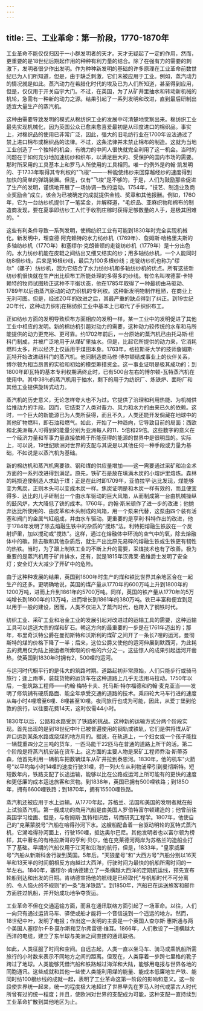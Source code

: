 ```yaml
---
---
---
```

title: 三、工业革命：第一阶段，1770-1870年
---



工业革命不能仅仅归因于一小群发明者的天才。天才无疑起了一定的作用，然而，更重要的是18世纪后期起作用的种种有利力量的结合。除了在强有力的需要的刺激下，发明者很少作出发明。作为种种新发明的基础的许多原理在工业革命前数世纪已为人们所知道，但是，由于缺乏刺激，它们未被应用于工业。例如，蒸汽动力的情况就是如此。蒸汽动力在希腊化时代的埃及已为人们所知道，甚至得到应用，但是，仅仅用于开关庙宇大门。不过，在英国，为了从矿井里抽水和转动新机械的机轮，急需有一种新的动力之源。结果引起了一系列发明和改进，直到最后研制出适宜大量生产的蒸汽机。

这种由需要导致发明的模式从棉纺织工业的发展中可清楚地觉察出来。棉纺织工业最先实现机械化，因为英国公众已愈来愈喜爱最初是从印度进口的棉织品。事实上，对棉织品的使用已非常广泛，因此，强大的旧毛纺行业在1700年设法通过了禁上进口棉布或棉织品的法律。不过，这条法律并未禁止棉布的制造。这就为当地工业创造了一个独特的机会，有魄力的中间人很快就完全利用了这一机会。当时的问题在于如何充分地加速纺纱和织布，以满足巨大的、受保护的国内市场的需要。那时所采用的工具基本上和罗马人所使用的工具相同。唯一的例外是约翰·凯发明的、于1733年取得其专利权的"飞梭"——一种能使纬纱来回穿越经纱的速度得到加快的简单的弹跳装置。但是，仅有"飞梭"是不够的，于是，人们为鼓励那些促进了生产的发明，谨慎地开展了一场协调一致的运动。1754年，"技艺、制造业及商业奖励会"成立，该会为已被确定的成就提供金钱、奖章和其他报酬。例如，176O年，它为一台纺纱机提供了一笔奖金，并解释道，"毛织品、亚麻织物和棉布的制造商发现，要在夏季即纺纱工人忙于收割庄稼时获得足够数量的人手，是极其困难的。"

这些有利条件导致一系列发明，使棉纺织工业有可能到1830年时完全实现机械化。新发明中，理查德·阿克赖特的水力纺纱机（1769年）、詹姆斯·哈格里夫斯的多轴纺纱机（177O年）和塞缪尔·克朗普顿的走锭纺纱机（1779年）是十分出色的。水力纺纱机能在皮辊之间纺出又细又结实的纱；用多轴纺纱机，一个人能同时纺8根纱线，后来是16根纱线，最后为100多根纱线；走锭纺纱机也称为"缪尔"（骡子）纺纱机，因为它结合了水力纺纱机和多轴纺纱机的优点。所有这些新纺纱机很快就在生产出比织布工所能处理的多得多的纱线。有位名叫埃德蒙·卡特赖特的牧师试图矫正这种不平衡状态，他在1785年取得了一种最初由马驱动、1789年以后由蒸汽驱动的动力织机的专利权。这种新发明物制作粗陋，在商业上无利可图。但是，经过ZO年的改进之后，其最严重的缺点得到了纠正。到19世纪2O年代，这种动力织机在棉纺织工业中基本上已取代了手织织布工。

正如纺纱方面的发明导致织布方面相应的发明一样，某一工业中的发明促进了其他工业中相应的发明。新的棉纺机引趄对动力的需要，这种动力较传统的水车和马所能提供的动力更充裕、更可靠。约1702年前后，一台原始的蒸汽机已由托马斯·纽科门制成，并被广泛地用于从煤矿里抽水。但是，比起它所提供的动力来，它消耗燃料太多，所以经济上仅适用于煤田本身。1763年，格拉斯哥大学的技师詹姆斯·瓦特开始改进纽科门的蒸汽机。他同制造商马修·博尔顿结成事业上的伙伴关系，博尔顿为相当昂贵的实验和初始的模型筹措资金。这一事业证明是极其成功的；到1800年即瓦特的基本专利权期满终止时，已有500台左右的博尔顿-瓦特蒸汽机在使用中。其中38％的蒸汽机用于抽水，剩下的用于为纺织厂、炼铁炉、面粉厂和其他工业提供旋转式动力。

蒸汽机的历史意义，无论怎样夸大也不为过。它提供了治理和利用热能、为机械供给推动力的手段。因而，它结束了人类对畜力、风力和水力的由来已久的依赖。这时，一个巨大的新能源已为人类所获得，而且不久，人类还能开发倘藏在地球中的其他矿物燃料，即石油和燃气。如此，开始了一种趋向，它导致目前的局面：西欧和北美洲每人可得到的能量分别为亚洲每人的11．5倍和29倍。这些数字的意义在一个经济力量和军事力量直接依赖于所能获得的能源的世界中是很明显的。实际上，可以说，19世纪欧洲对世界的支配与其说是以其他任何一种手段或力量为基础，不如说是以蒸汽机为基础。

新的棉纺机和蒸汽机需要铁、钢和煤的供应量增加——这一需要通过采矿和冶金术方面的一系列改进得到满足。原先，铁矿石是放在填满木炭的小熔炉里熔炼。森林的耗损迫使制造人求助于煤；正是在此时即1709年，亚伯拉罕·达比发现，煤能够变为焦炭，正则木头可以变成木炭一样。焦炭证明是和木炭一样有效的，而且便宜得多．达比的儿子研制出一个由水车驱动的巨大风箱，从而制成第一台由机械操纵的鼓风炉，大大降低了铁的成本。1760年，约翰·斯米顿作了进一步的改进；他抛弃达比所使用的、由皮革和木头制成的风箱，用一个泵来代替，这泵由四个装有活塞和阀门的金属气缸组成，并由水车驱动。更重要的是亨利·科特作出的改进，他于1784年发明了除去熔融生铁中的杂质的"搅炼"法。利特把熔融生铁放在一个反射炉里，加以搅动或"搅炼"。这样，通过在熔融体中环流的空气中的氧，除去熔融体中的碳。除去碳和其他杂质后，就生产出比原先易碎的熔融生铁或生铁更有韧性的热铁。当时，为了跟上制铁工业的不断上升的需要，采煤技术也有了改善。极为重要的是蒸汽机用于矿井排水，还有，就是1815年汉弗莱·戴维爵士发明了安全灯；安全灯大大减少了开矿中的危险。

由于这种种发展的结果，英国到1800年时生产的煤和铁比世界其余地区合在一起生产的还多。更明确地说，英国的煤产量从1770年的600万吨上升到1800年的1200万吨，进而上升到1861年的5700万吨。同样，英国的铁产量从1770年的5万吨增长到1800年的13万吨，进而增长到1861年的380万吨。铁已丰富和便宜到足以用于一般的建设，因而，人类不仅进入了蒸汽时代，也跨入了钢铁时代。

纺织工业、采矿工业和冶金工业的发展引起对改进过的运输工具的需要，这种运输工具可以运送大宗的煤和矿石。朝这方向的最重要的一步是在1761年迈出的；那年，布里奇沃特公爵在曼彻斯特和沃斯利的煤矿之间开了一条长7哩的运河。曼彻斯特的煤的价格下降了一半；后来，这位公爵又使他的运河伸展到默西河，为此耗去的费用仅为陆上搬运者所索取的价格的六分之一。这些惊人的成果引起运河开凿热，使英国到1830年时拥有2，500哩的运河。

与运河时代橱平行的是伟大的筑路时期。道路起初非常原始，人们只能步行或骑马旅行；逢上雨季，装载货物的运货车在这种道路上几乎无法用马拉动。1750年以后，一批筑路工程师——约翰·梅特卡夫、托马斯·特尔福德和约翰·麦克亚当——发明了修筑铺有硬质路面、能全年承受交通的道路的技术。乘四轮大马车行进的速度从每小时4哩增至6哩、8哩甚至10哩。夜间旅行也成为可能，因此，从爱丁堡到伦敦的旅行，以往要花费14天，这时仅需44小时。

1830年以后，公路和水路受到了铁路的挑战。这种新的运输方式分两个阶段实现。首先出现的是到18世纪中叶已被普遍使用的钢轨或铁轨，它们是供将煤从矿井口运到某条水路或烧煤的地方用的。据说，在轨道上，一个妇女或一个孩子能拉一辆载重四分之三吨的货车，一匹马能干22匹马在普通的道路上所干的活。第二个阶段是将蒸汽机安装在货车上。这方面的主要人物是采矿工程师乔治·斯蒂芬森，他首先利用一辆机车把数辆煤车从矿井拉到泰恩河。1830年，他的机车"火箭号"以平均每小时14哩的速度行驶31哩，将一列火车从利物浦牵引到曼彻斯特。短短数年内，铁路支配了长途运输，能够以比在公路或运河上所可能有的更快的速度和更低廉的成本运送旅客和货物。到1838年，英国已拥有500哩铁路；到185O年，拥有6600哩铁路；到1870年，拥有15500哩铁路。

蒸汽机还被应用于水上运输。从1770年起，苏格兰、法国和美国的发明者就在船上试验蒸汽机。第一艘成功的商用汽船是由美国人罗伯特富尔顿建造的；他曾前往英国学习绘画、但是，与詹姆斯·瓦特相识后，转而研究工程学。1807年，他使自己的"克莱蒙脱号"汽船在哈得孙河下水。这艘船配备着一台驱动明轮的瓦特式蒸汽机，它溯哈得孙河面上，行驶150哩，抵达奥尔巴尼。其他发明者也以富尔顿为榜样，其中著名的有格拉斯哥的亨利·贝尔，他在克莱德河两岸为苏格兰的造船业打下了基础。早期的汽船仅用于江河和沿海的航行，但是，1833年，"皇家威廉号"汽船从新斯科舍行驶到英国。5年后。"天狼星号"和"大西方号"汽船分别以16天半和13天半的时间朝相反方向越过大西洋，行驶时间为最快的帆船所需时间的一半左右。1840年，塞缪尔·肯纳德建立了一条横越大西洋的定期航运线，预先宣布轮船到达和出发的日期。肯纳德宣扬他的航线是已经取代"与帆船时代不可分离的、令人恼火的不规则"的一条"海洋铁路"。到1850年，汽船已在运送旅客和邮件方面胜过帆船，并开始成功地争夺货运。

工业革命不但在交通运输方面，而且在通讯联络方面引起了一场革命。以往，人们一向只有通过运货马车、驿使或船才能将一个音信送到一个遥远的地方。然而，18世纪中叶，发明了电报；作出这一发明的主委是一个英国人查尔斯·惠斯通与两个美国人塞缪尔·F·B·莫尔斯和艾尔弗雷德·维耳。1866年，人们敷设了一道横越大西洋的电缆，建立了东半球与美洲之间直接的通讯联络。

如此，人类征服了时间和空间。自远古起，人类一直以坐马车、骑马或乘帆船所需旅行的小时数来表示不同地方之间的距离。但现在，人类穿着一步跨七里格的靴子跨过了地球。人类能够凭借汽船和铁路越过海洋和大陆，能够用电报与世界各地的同胞通讯。这些成就和其他一些使人类能利用煤的能量、能成本低廉地生产铁、能同时纺100根纱线的成就一起，表明了工业革命这第一阶段的影响和意义。这一阶段使世界统一起来，统一的程度极大地超过了世界早先在罗马人时代或蒙古人时代所曾有过的统一程度；并且，使欧洲对世界的支配成为可能，这种支配一直持续到工业革命扩散到其他地区为止。